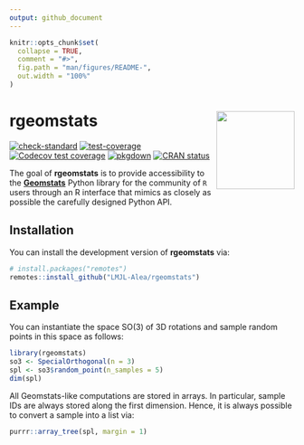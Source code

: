 ```yaml
---
output: github_document
---
```


<!-- README.md is generated from README.Rmd. Please edit that file -->

```r
knitr::opts_chunk$set(
  collapse = TRUE,
  comment = "#>",
  fig.path = "man/figures/README-",
  out.width = "100%"
)
```

# rgeomstats <a href="https://lmjl-alea.github.io/rgeomstats/"><img src="man/figures/logo.png" align="right" height="138" /></a>

<!-- badges: start -->
[![check-standard](https://github.com/LMJL-Alea/rgeomstats/workflows/R-CMD-check/badge.svg)](https://github.com/LMJL-Alea/rgeomstats/actions)
[![test-coverage](https://github.com/LMJL-Alea/rgeomstats/workflows/test-coverage/badge.svg)](https://github.com/LMJL-Alea/rgeomstats/actions)
[![Codecov test coverage](https://codecov.io/gh/LMJL-Alea/rgeomstats/branch/master/graph/badge.svg)](https://app.codecov.io/gh/LMJL-Alea/rgeomstats?branch=master)
[![pkgdown](https://github.com/LMJL-Alea/rgeomstats/workflows/pkgdown/badge.svg)](https://github.com/LMJL-Alea/rgeomstats/actions)
[![CRAN status](https://www.r-pkg.org/badges/version/rgeomstats)](https://CRAN.R-project.org/package=rgeomstats)
<!-- badges: end -->

The goal of **rgeomstats** is to provide accessibility to the [**Geomstats**](https://geomstats.github.io) Python library for the community of `R` users through an R interface that mimics as closely as possible the carefully designed Python API.

## Installation

You can install the development version of **rgeomstats** via:

``` r
# install.packages("remotes")
remotes::install_github("LMJL-Alea/rgeomstats")
```

## Example

You can instantiate the space $\mathrm{SO}(3)$ of 3D rotations and sample random points in this space as follows:

```r
library(rgeomstats)
so3 <- SpecialOrthogonal(n = 3)
spl <- so3$random_point(n_samples = 5)
dim(spl)
```

All Geomstats-like computations are stored in arrays. In particular, sample IDs are always stored along the first dimension. Hence, it is always possible to convert a sample into a list via:

```r
purrr::array_tree(spl, margin = 1)
```

